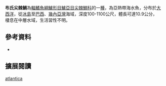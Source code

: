 {{Speciesbox
| name = 布氏尖棘鯛
| image = 
| image_width = 250px
| image_caption = 
| status = NE
| status_system = IUCN3.1
| genus = Howella
| species = atlantica
| authority = Post & Quéro, 1991
| synonyms = 
|}}

'''布氏尖棘鯛'''為[[輻鰭魚綱|輻鰭魚綱]][[鱸形目|鱸形目]][[鱸亞目|鱸亞目]][[尖棘鯛科|尖棘鯛科]]的一[[種|種]]，為亞熱帶海水魚，分布於[[大西洋|大西洋]]，從[[冰島|冰島]]至[[巴西|巴西]]、[[幾內亞灣|幾內亞灣]]海域，深度100-1100公尺，體長可達10.9公分，棲息在中層水域，生活習性不明。
==參考資料==
*{{FishBase_species|genus=Howella|species=atlantica|year=2016|month=8}}

== 擴展閱讀 == 
{{refbegin}}
{{wikispecies-inline|Howella atlantica|布氏尖棘鯛}}
{{refend}}
{{Taxonbar|from=Q25473239}}

[[Category:尖棘鯛屬|atlantica]]


{{魚類小作品}}